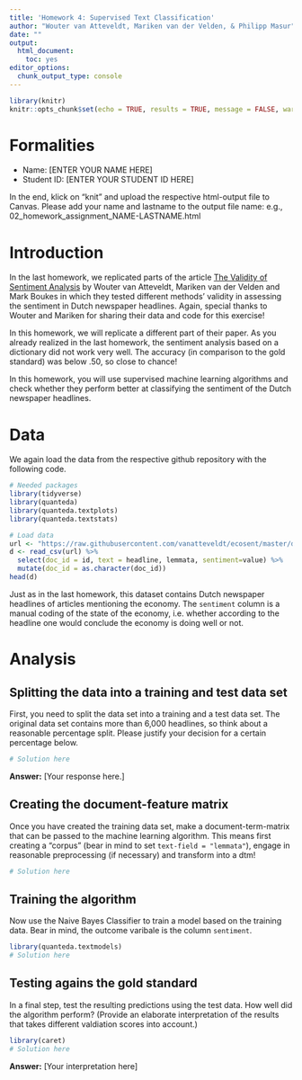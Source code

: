 ```yaml
---
title: 'Homework 4: Supervised Text Classification'
author: "Wouter van Atteveldt, Mariken van der Velden, & Philipp Masur"
date: ""
output:
  html_document:
    toc: yes
editor_options:
  chunk_output_type: console
---
```


```r
library(knitr)
knitr::opts_chunk$set(echo = TRUE, results = TRUE, message = FALSE, warning = FALSE)
```

# Formalities

- Name:         [ENTER YOUR NAME HERE]
- Student ID:   [ENTER YOUR STUDENT ID HERE]   

In the end, klick on "knit" and upload the respective html-output file to Canvas. Please add your name and lastname to the output file name:
e.g., 02_homework_assignment_NAME-LASTNAME.html



# Introduction 

In the last homework, we replicated parts of the article [The Validity of Sentiment Analysis](https://raw.githubusercontent.com/vanatteveldt/ecosent/master/report/atteveldt_sentiment.pdf) by Wouter van Atteveldt, Mariken van der Velden and Mark Boukes in which they tested different methods' validity in assessing the sentiment in Dutch newspaper headlines. Again, special thanks to Wouter and Mariken for sharing their data and code for this exercise!

In this homework, we will replicate a different part of their paper. As you already realized in the last homework, the sentiment analysis based on a dictionary did not work very well. The accuracy (in comparison to the gold standard) was below .50, so close to chance!

In this homework, you will use supervised machine learning algorithms and check whether they perform better at classifying the sentiment of the Dutch newspaper headlines. 


# Data 

We again load the data from the respective github repository with the following code. 

```r
# Needed packages
library(tidyverse)
library(quanteda)
library(quanteda.textplots)
library(quanteda.textstats)

# Load data
url <- "https://raw.githubusercontent.com/vanatteveldt/ecosent/master/data/intermediate/sentences_ml.csv"
d <- read_csv(url) %>% 
  select(doc_id = id, text = headline, lemmata, sentiment=value) %>%
  mutate(doc_id = as.character(doc_id))
head(d)
```

Just as in the last homework, this dataset contains Dutch newspaper headlines of articles mentioning the economy. 
The `sentiment` column is a manual coding of the state of the economy, 
i.e. whether according to the headline one would conclude the economy is doing well or not. 

# Analysis

## Splitting the data into a training and test data set

First, you need to split the data set into a training and a test data set. The original data set contains more than 6,000 headlines, so think about a reasonable percentage split. Please justify your decision for a certain percentage below. 

```r
# Solution here
```

**Answer:** [Your response here.]

## Creating the document-feature matrix

Once you have created the training data set, make a document-term-matrix that can be passed to the machine learning algorithm. This means first creating a "corpus" (bear in mind to set `text-field = "lemmata"`), engage in reasonable preprocessing (if necessary) and transform into a dtm!

```r
# Solution here
```

## Training the algorithm

Now use the Naive Bayes Classifier to train a model based on the training data. Bear in mind, the outcome varibale is the column `sentiment`.

```r
library(quanteda.textmodels)
# Solution here
```


## Testing agains the gold standard

In a final step, test the resulting predictions using the test data. How well did the algorithm perform? (Provide an elaborate interpretation of the results that takes different valdiation scores into account.)


```r
library(caret)
# Solution here
```

**Answer:** [Your interpretation here]